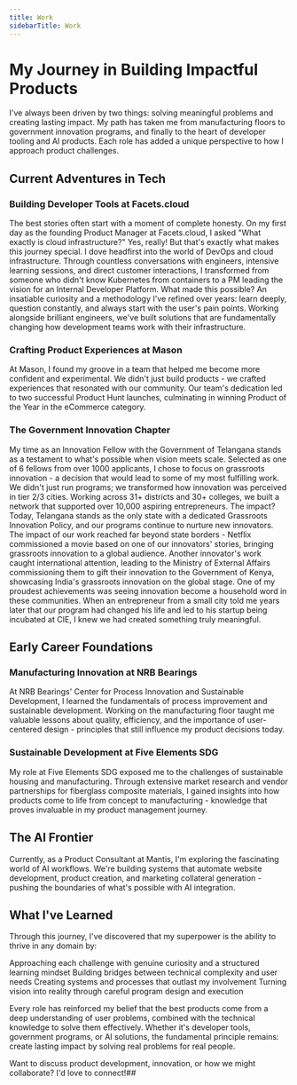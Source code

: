 ```yaml
---
title: Work
sidebarTitle: Work
---
```

# My Journey in Building Impactful Products
I've always been driven by two things: solving meaningful problems and creating lasting impact. My path has taken me from manufacturing floors to government innovation programs, and finally to the heart of developer tooling and AI products. Each role has added a unique perspective to how I approach product challenges.
## Current Adventures in Tech
### Building Developer Tools at Facets.cloud
The best stories often start with a moment of complete honesty. On my first day as the founding Product Manager at Facets.cloud, I asked "What exactly is cloud infrastructure?" Yes, really! But that's exactly what makes this journey special.
I dove headfirst into the world of DevOps and cloud infrastructure. Through countless conversations with engineers, intensive learning sessions, and direct customer interactions, I transformed from someone who didn't know Kubernetes from containers to a PM leading the vision for an Internal Developer Platform.
What made this possible? An insatiable curiosity and a methodology I've refined over years: learn deeply, question constantly, and always start with the user's pain points. Working alongside brilliant engineers, we've built solutions that are fundamentally changing how development teams work with their infrastructure.

### Crafting Product Experiences at Mason
At Mason, I found my groove in a team that helped me become more confident and experimental. We didn't just build products - we crafted experiences that resonated with our community. Our team's dedication led to two successful Product Hunt launches, culminating in winning Product of the Year in the eCommerce category.

### The Government Innovation Chapter
My time as an Innovation Fellow with the Government of Telangana stands as a testament to what's possible when vision meets scale. Selected as one of 6 fellows from over 1000 applicants, I chose to focus on grassroots innovation - a decision that would lead to some of my most fulfilling work.
We didn't just run programs; we transformed how innovation was perceived in tier 2/3 cities. Working across 31+ districts and 30+ colleges, we built a network that supported over 10,000 aspiring entrepreneurs. The impact? Today, Telangana stands as the only state with a dedicated Grassroots Innovation Policy, and our programs continue to nurture new innovators. The impact of our work reached far beyond state borders - Netflix commissioned a movie based on one of our innovators' stories, bringing grassroots innovation to a global audience. Another innovator's work caught international attention, leading to the Ministry of External Affairs commissioning them to gift their innovation to the Government of Kenya, showcasing India's grassroots innovation on the global stage.
One of my proudest achievements was seeing innovation become a household word in these communities. When an entrepreneur from a small city told me years later that our program had changed his life and led to his startup being incubated at CIE, I knew we had created something truly meaningful.

## Early Career Foundations
### Manufacturing Innovation at NRB Bearings
At NRB Bearings' Center for Process Innovation and Sustainable Development, I learned the fundamentals of process improvement and sustainable development. Working on the manufacturing floor taught me valuable lessons about quality, efficiency, and the importance of user-centered design - principles that still influence my product decisions today.
### Sustainable Development at Five Elements SDG
My role at Five Elements SDG exposed me to the challenges of sustainable housing and manufacturing. Through extensive market research and vendor partnerships for fiberglass composite materials, I gained insights into how products come to life from concept to manufacturing - knowledge that proves invaluable in my product management journey.

## The AI Frontier
Currently, as a Product Consultant at Mantis, I'm exploring the fascinating world of AI workflows. We're building systems that automate website development, product creation, and marketing collateral generation - pushing the boundaries of what's possible with AI integration.

## What I've Learned
Through this journey, I've discovered that my superpower is the ability to thrive in any domain by:

Approaching each challenge with genuine curiosity and a structured learning mindset
Building bridges between technical complexity and user needs
Creating systems and processes that outlast my involvement
Turning vision into reality through careful program design and execution

Every role has reinforced my belief that the best products come from a deep understanding of user problems, combined with the technical knowledge to solve them effectively. Whether it's developer tools, government programs, or AI solutions, the fundamental principle remains: create lasting impact by solving real problems for real people.

Want to discuss product development, innovation, or how we might collaborate? I'd love to connect!##
